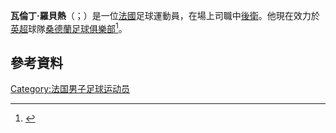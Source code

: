 '''瓦倫丁·羅貝熱'''（{{lang-fr|Valentin Roberge}}；{{bd|1987年|6月9日}}）是一位[[法國|法國]]足球運動員，在場上司職中[[後衛|後衛]]。他現在效力於[[英格蘭足球超級聯賽|英超]]球隊[[桑德蘭足球俱樂部|桑德蘭足球俱樂部]]<ref>{{cite web|url=http://www1.skysports.com/football/news/11695/8769774/Sunderland-have-signed-Valentin-Roberge-Cabral-and-Modibo-Diakite|title=Sunderland have signed Valentin Roberge, Cabral and Modibo Diakite|publisher=[[Sky_Sports|Sky Sports]]|date=2013-06-10|accessdate=2013-07-01|archive-date=2021-04-11|archive-url=https://web.archive.org/web/20210411025639/https://www.skysports.com/football/news/11695/8769774/Sunderland-have-signed-Valentin-Roberge-Cabral-and-Modibo-Diakite|dead-url=no}}</ref>。
==參考資料==
{{Reflist}}

{{DEFAULTSORT: Roberge, Valentin}}
[[Category:法国男子足球运动员|Category:法国男子足球运动员]]

{{Sport-bio-stub}}
